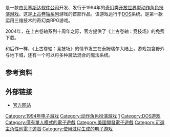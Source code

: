 
{{unreferenced|time=2018-01-08T16:14:52+00:00}}
{{NoteTA
| G1=Games
}}
{{Infobox VG
| title = 上古卷轴：竞技场
| english = The Elder Scrolls: Arena
| image = File:Elder Scrolls Arena Cover.jpg
| caption =
| developer = [[贝塞斯达软件公司|贝塞斯达软件公司]]
| publisher =
| composer = Eric Heberling
| designer =
| series = [[上古卷轴系列|上古卷轴系列]]
| engine =
| released = {{vgrelease|NA|1994年|EU|1994年}}
| genre = [[动作角色扮演游戏|动作角色扮演]]
| modes = [[单人游戏|单人游戏]]
| platforms = [[DOS|DOS]]
}}
{{vgname|上古卷轴：竞技场|en=The Elder Scrolls: Arena}}是一款由[[贝塞斯达软件公司|贝塞斯达软件公司]]开发、发行于1994年的[[奇幻|奇幻]]类[[开放世界|开放世界]]型[[动作角色扮演游戏|动作角色扮演游戏]]。这是[[上古卷轴系列|上古卷轴系列]]游戏的首部作品。该游戏运行于[[DOS|DOS]]系统。是第一款运用三维技术的奇幻类RPG游戏。

2004年，在上古卷轴系列十周年之际，官方提供了《上古卷轴：竞技场》的免费下载。

和后作一样，《上古卷轴：竞技场》的情节发生在泰姆瑞尔大陆上，游戏包含野外与地下城，还有一个可以将多种魔法混合的魔法系统。

== 参考资料 ==
{{reflist}}

== 外部链接 ==
* [https://web.archive.org/web/20080430213410/http://www.elderscrolls.com/ 官方网站]

{{上古卷轴系列}}

{{DEFAULTSORT:Elder Scrolls, Arena}}
[[Category:1994年电子游戏|Category:1994年电子游戏]]
[[Category:动作角色扮演游戏|Category:动作角色扮演游戏]]
[[Category:上古卷轴系列|1]]
[[Category:DOS游戏|Category:DOS游戏]]
[[Category:僅有單人模式的電子遊戲|Category:僅有單人模式的電子遊戲]]
[[Category:美國開發電子遊戲|Category:美國開發電子遊戲]]
[[Category:可選主角性別電子遊戲|Category:可選主角性別電子遊戲]]
[[Category:使用过程生成的电子游戏|Category:使用过程生成的电子游戏]]